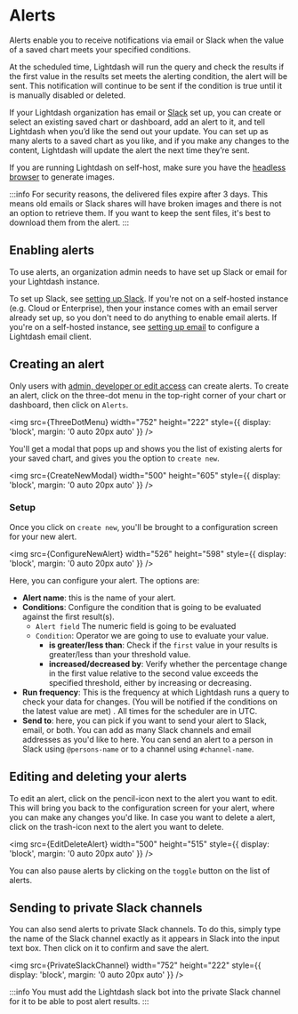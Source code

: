 
# Alerts

Alerts enable you to receive notifications via email or Slack when the value of a saved chart meets your specified conditions.

At the scheduled time, Lightdash will run the query and check the results if the first value in the results set meets the alerting condition, the alert will be sent.
This notification will continue to be sent if the condition is true until it is manually disabled or deleted.

If your Lightdash organization has email or [Slack](/guides/sharing-in-slack.mdx#adding-slack-to-your-organization-lightdash-cloud) set up, you can create or select an existing saved chart or dashboard, add an alert to it, and tell Lightdash when you’d like the send out your update. You can set up as many alerts to a saved chart as you like, and if you make any changes to the content, Lightdash will update the alert the next time they’re sent.

If you are running Lightdash on self-host, make sure you have the [headless browser](https://docs.lightdash.com/self-host/customize-deployment/enable-headless-browser-for-lightdash) to generate images.

:::info
For security reasons, the delivered files expire after 3 days. This means old emails or Slack shares will have broken images and there is not an option to retrieve them. If you want to keep the sent files, it's best to download them from the alert.
:::

## Enabling alerts

To use alerts, an organization admin needs to have set up Slack or email for your Lightdash instance.

To set up Slack, see [setting up Slack](/guides/sharing-in-slack.mdx#adding-slack-to-your-organization-lightdash-cloud). If you're not on a self-hosted instance (e.g. Cloud or Enterprise), then your instance comes with an email server already set up, so you don't need to do anything to enable email alerts. If you're on a self-hosted instance, see [setting up email](https://docs.lightdash.com/references/environmentVariables#:~:text=postgres%20environment%20variables-,SMTP%20environment%20variables,-This%20is%20a) to configure a Lightdash email client.

## Creating an alert

Only users with [admin, developer or edit access](/references/roles.mdx) can create alerts. To create an alert, click on the three-dot menu in the top-right corner of your chart or dashboard, then click on `Alerts`.

<img
    src={ThreeDotMenu}
    width="752"
    height="222"
    style={{ display: 'block', margin: '0 auto 20px auto' }}
/>

You'll get a modal that pops up and shows you the list of existing alerts for your saved chart, and gives you the option to `create new`.

<img
    src={CreateNewModal}
    width="500"
    height="605"
    style={{ display: 'block', margin: '0 auto 20px auto' }}
/>

### Setup

Once you click on `create new`, you'll be brought to a configuration screen for your new alert.

<img
    src={ConfigureNewAlert}
    width="526"
    height="598"
    style={{ display: 'block', margin: '0 auto 20px auto' }}
/>

Here, you can configure your alert.
The options are:

-   **Alert name**: this is the name of your alert.
-   **Conditions**: Configure the condition that is going to be evaluated against the first result(s).
    -   `Alert field` The numeric field is going to be evaluated
    -   `Condition`: Operator we are going to use to evaluate your value.
        -   **is greater/less than**: Check if the `first` value in your results is greater/less than your threshold value.
        -   **increased/decreased by**: Verify whether the percentage change in the first value relative to the second value exceeds the specified threshold, either by increasing or decreasing.
-   **Run frequency**: This is the frequency at which Lightdash runs a query to check your data for changes. (You will be notified if the conditions on the latest value are met) . All times for the scheduler are in UTC.
-   **Send to**: here, you can pick if you want to send your alert to Slack, email, or both. You can add as many Slack channels and email addresses as you'd like to here. You can send an alert to a person in Slack using `@persons-name` or to a channel using `#channel-name`.

## Editing and deleting your alerts

To edit an alert, click on the pencil-icon next to the alert you want to edit. This will bring you back to the configuration screen for your alert, where you can make any changes you'd like.
In case you want to delete a alert, click on the trash-icon next to the alert you want to delete.

<img
    src={EditDeleteAlert}
    width="500"
    height="515"
    style={{ display: 'block', margin: '0 auto 20px auto' }}
/>

You can also pause alerts by clicking on the `toggle` button on the list of alerts.

## Sending to private Slack channels

You can also send alerts to private Slack channels. To do this, simply type the name of the Slack channel exactly as it appears in Slack into the input text box. Then click on it to confirm and save the alert.

<img
    src={PrivateSlackChannel}
    width="752"
    height="222"
    style={{ display: 'block', margin: '0 auto 20px auto' }}
/>

:::info
You must add the Lightdash slack bot into the private Slack channel for it to be able to post alert results.
:::
